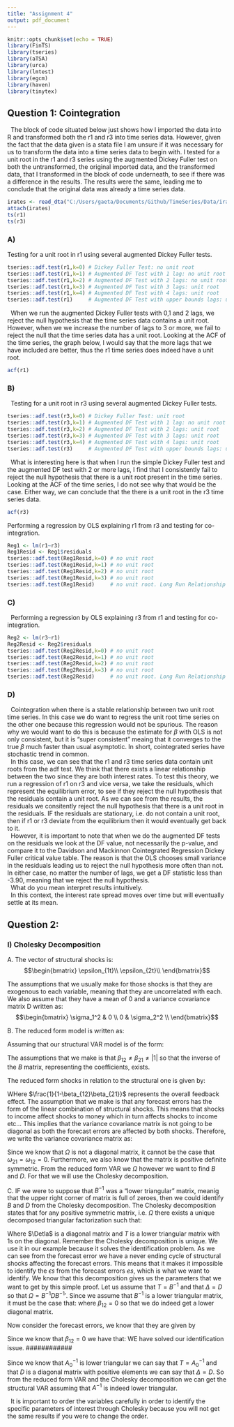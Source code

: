 ```yaml
---
title: "Assignment 4"
output: pdf_document
---
```


```r
knitr::opts_chunk$set(echo = TRUE)
library(FinTS)
library(tseries)
library(aTSA)
library(urca)
library(lmtest)
library(egcm)
library(haven)
library(tinytex)
```

## Question 1: Cointegration 

|   The block of code situated below just shows how I imported the data into R and transformed both the r1 and r3 into time series data. However, given the fact that the data given is a stata file I am unsure if it was necessary for us to transform the data into a time series data to begin with. I tested for a unit root in the r1 and r3 series using the augmented Dickey Fuller test on both the untransformed, the original imported data, and the transformed data, that I transformed in the block of code underneath, to see if there was a difference in the results. The results were the same, leading me to conclude that the original data was already a time series data.   

```r

irates <- read_dta("C:/Users/gaeta/Documents/Github/TimeSeries/Data/irates.dta")
attach(irates)
ts(r1)
ts(r3)
```

### A) 
Testing for a unit root in r1 using several augmented Dickey Fuller tests.
```r
tseries::adf.test(r1,k=0) # Dickey Fuller Test: no unit root
tseries::adf.test(r1,k=1) # Augmented DF Test with 1 lag: no unit root
tseries::adf.test(r1,k=2) # Augmented DF Test with 2 lags: no unit root
tseries::adf.test(r1,k=3) # Augmented DF Test with 3 lags: unit root
tseries::adf.test(r1,k=4) # Augmented DF Test with 4 lags: unit root
tseries::adf.test(r1)     # Augmented DF Test with upper bounds lags: unit root
```

|   When we run the augmented Dickey Fuller tests with 0,1 and 2 lags, we reject the null hypothesis that the time series data contains a unit root. However, when we we increase the number of lags to 3 or more, we fail to reject the null that the time series data has a unit root. Looking at the ACF of the time series, the graph below, I would say that the more lags that we have included are better, thus the r1 time series does indeed have a unit root.  


```r
acf(r1)
```

### B)
|   Testing for a unit root in r3 using several augmented Dickey Fuller tests.
```r
tseries::adf.test(r3,k=0) # Dickey Fuller Test: unit root
tseries::adf.test(r3,k=1) # Augmented DF Test with 1 lag: no unit root
tseries::adf.test(r3,k=2) # Augmented DF Test with 2 lags: unit root
tseries::adf.test(r3,k=3) # Augmented DF Test with 3 lags: unit root
tseries::adf.test(r3,k=4) # Augmented DF Test with 4 lags: unit root
tseries::adf.test(r3)     # Augmented DF Test with upper bounds lags: unit root
```

|   What is interesting here is that when I run the simple Dickey Fuller test and the augmented DF test with 2 or more lags, I find that I consistently fail to reject the null hypothesis that there is a unit root present in the time series. Looking at the ACF of the time series, I do not see why that would be the case. Either way, we can conclude that the there is a unit root in the r3 time series data.     


```r
acf(r3)
```

Performing a regression by OLS explaining r1 from r3 and testing for co-integration.

```r
Reg1 <- lm(r1~r3)
Reg1Resid <- Reg1$residuals
tseries::adf.test(Reg1Resid,k=0) # no unit root
tseries::adf.test(Reg1Resid,k=1) # no unit root
tseries::adf.test(Reg1Resid,k=2) # no unit root
tseries::adf.test(Reg1Resid,k=3) # no unit root
tseries::adf.test(Reg1Resid)     # no unit root. Long Run Relationship between r3 and r1. 
```


### C)

|   Performing a regression by OLS explaining r3 from r1 and testing for co-integration.
```r
Reg2 <- lm(r3~r1)
Reg2Resid <- Reg2$residuals
tseries::adf.test(Reg2Resid,k=0) # no unit root
tseries::adf.test(Reg2Resid,k=1) # no unit root
tseries::adf.test(Reg2Resid,k=2) # no unit root
tseries::adf.test(Reg2Resid,k=3) # no unit root
tseries::adf.test(Reg2Resid)     # no unit root. Long Run Relationship between r3 and r1. 
```

### D)
|   Cointegration when there is a stable relationship between two unit root time series. In this case we do want to regress the unit root time series on the other one because this regression would not be spurious. The reason why we would want to do this is because the estimate for $\beta$ with OLS is not only consistent, but it is "super consistent" meaing that it converges to the true $\beta$ much faster than usual asymptotic. In short, cointegrated series have stochastic trend in common.
  
|   In this case, we can see that the r1 and r3 time series data contain unit roots from the adf test. We think that there exists a linear relationship between the two since they are both interest rates. To test this theory, we run a regression of r1 on r3 and vice versa, we take the residuals, which represent the equilibrium error, to see if they reject the null hypothesis that the residuals contain a unit root. As we can see from the results, the residuals we consitently reject the null hypothesis that there is a unit root in the residuals. IF the residuals are stationary, i.e. do not contain a unit root, then if r1 or r3 deviate from the equilibrium then it would eventually get back to it.   

|   However, it is important to note that when we do the augmented DF tests on the residuals we look at the DF value, not necessarily the p-value, and compare it to the Davidson and Mackinnon Cointegrated Regression Dickey Fuller critical value table. The reason is that the OLS chooses small variance in the residuals leading us to reject the null hypothesis more often than not. In either case, no matter the number of lags, we get a DF statistic less than -3.90, meaning that we reject the null hypothesis. 

|   What do you mean interpret results intuitively. 
  
|   In this context, the interest rate spread moves over time but will eventually settle at its mean. 


## Question 2: 

### I) Cholesky Decomposition

  A. The vector of structural shocks is: 
  $$\begin{bmatrix}
  \epsilon_{1t}\\
  \epsilon_{2t}\\
  \end{bmatrix}$$
  
  The assumptions that we usually make for those shocks is that they are exogenous to each variable, meaning that they are uncorrelated with each. We also assume that they have a mean of 0 and a variance covariance matrix D written as:
  $$\begin{bmatrix}
  \sigma_1^2 & 0 \\
  0 & \sigma_2^2 \\
  \end{bmatrix}$$
  

  B. The reduced form model is written as:
  \begin{align}
  y_t &= B^{-1}\Gamma_0+B^{-1}\Gamma_1y_{t-1}+B^{-1}\epsilon_t \\
  &= C + \Phi y_{t-1} + e_t
  \end{align}
  
  Assuming that our structural VAR model is of the form:
  \begin{align}
  By_t &=  \Gamma_0+\Gamma_1y_{t-1}+\epsilon_t
  \end{align}
  
  The assumptions that we make is that $\beta_{12}\neq \beta_{21} \neq |1|$ so that the inverse of the $B$ matrix, representing the coefficients, exists. 
  
  The reduced form shocks in relation to the structural one is given by: 
  \begin{align}
  e_t &= B^{-1}\epsilon_t\\
  &= \frac{1}{1-\beta_{12}\beta_{21}} \begin{bmatrix} 1 & \beta_{12} \\ \beta_{12} & 1 \end{bmatrix} \begin{bmatrix} \epsilon_{1t}\\ \epsilon_{2t} \end{bmatrix} \\
  &= \frac{1}{1-\beta_{12}\beta_{21}}  \begin{bmatrix} \epsilon_{1t} & \beta_{12}\epsilon_{2t} \\ \beta_{12}\epsilon_{1t} & \epsilon_{2t} \end{bmatrix} \\
  &= \begin{bmatrix}
  e_{1t}\\
  e_{2t}\\
  \end{bmatrix}
  \end{align}
  
  WHere $\frac{1}{1-\beta_{12}\beta_{21}}$ represents the overall feedback effect. The assumption that we make is that any forecast errors has the form of the linear combination of structural shocks. This means that shocks to income affect shocks to money which in turn affects shocks to income etc...
This implies that the variance covariance matrix is not going to be diagonal as both the forecast errors are affected by both shocks. Therefore, we write the variance covariance matrix as:

\begin{align}
E[e_t] &= 0 \\
E[e_t e_t'] &= E[B^{1}\epsilon_t\epsilon_t'(B^{-1})'] \\
&= B^{-1}E[\epsilon_t\epsilon_t'](B^{-1})' \\
&= B^{-1}D(B^{-1})'
\Omega &= \begin{bmatrix}
  \omega_{11} & \omega_{12} \\
  \omega_{21} & \omega_{22} \\
  \end{bmatrix}
\end{align}
  
Since we know that $\Omega$ is not a diagonal matrix, it cannot be the case that $\omega_{21}=\omega_{12} = 0$. Furthermore, we also know that the matrix is positive definite symmetric. From the reduced form VAR we $\Omega$ however we want to find $B$ and $D$. For that we will use the Cholesky decomposition. 
  
 
  
  C. IF we were to suppose that $B^{-1}$ was a "lower triangular" matrix, meanig that the upper right corner of matrix is full of zeroes, then we could identify $B$ and $D$ from the Cholesky decomposition. The Cholesky decomposition states that for any positive symmetric matrix, i.e. $\Omega$ there exists a unique decomposed triangular factorization such that:
  \begin{align}
  \Omage= T\Delta T'
  \end{align}
 
 Where $\Detla$ is a diagonal matrix and $T$ is a lower triangular matrix with 1s on the diagonal. Remember the Cholesky decomposition is unique. We use it in our example because it solves the identification problem. As we can see from the forecast error we have a never ending cycle of structural shocks affecting the forecast errors. This means that it makes it impossible to identify the $\epsilon s$ from the forecast errors $e s$, which is what we want to identify. We know that this decomposition gives us the parameters that we want to get by this simple proof. 
 Let us assume that $T=B^{-1}$ and that $\Delta=D$ so that $\Omega = B^{-1}DB^{-1}'$. Since we assume that $B^{-1}$ is a lower triangular matrix, it must be the case that:
 \begin{align}
  B^{-1} &= begin{bmatrix} 1 & \beta_{12} \\ \beta_{12} & 1 \end{bmatrix} \\
  &= begin{bmatrix} 1 & 0 \\ \beta_{12} & 1 \end{bmatrix} 
  \end{align}
 where $\beta_{12}=0$ so that we do indeed get a lower diagonal matrix. 
 
 Now consider the forecast errors, we know that they are given by 
 \begin{align}
 \begin{bmatrix}
  e_{1t}\\
  e_{2t}\\
  \end{bmatrix} &= \frac{1}{1-\beta_{12}\beta_{21}}  \begin{bmatrix} \epsilon_{1t} & \beta_{12}\epsilon_{2t} \\ \beta_{12}\epsilon_{1t} & \epsilon_{2t} \end{bmatrix} 
  \end{align}
 
 Since we know that $\beta_{12} =0$ we have that: 
 \begin{align}
 e_{1t} &= \epsilon_{1t} \\
 e_{2t} &= \epsilon_{2t} + \beta_{21}\epsilon_{1t}
\end{align}
  WE have solved our identification issue. ############
  
 Since we know that $A^{-1}_0$ is lower triangular we can say that $T=A^{-1}_0$ and that $D$ is a diagonal matrix with positive elements we can say that $\Delta = D$. So from the reduced form VAR and the Cholesky decomposition we can get the structural VAR assuming that $A^{-1}$ is indeed lower triangular. 

|   It is important to order the variables carefully in order to identify the specific parameters of interest through Cholesky because you will not get the same results if you were to change the order. 
  
  